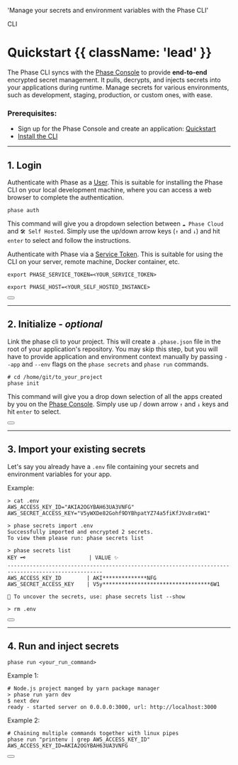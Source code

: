 
  'Manage your secrets and environment variables with the Phase CLI'

<Tag variant="small">CLI</Tag>

# Quickstart {{ className: 'lead' }}

The Phase CLI syncs with the [Phase Console](https://github.com/phasehq/console) to provide **end-to-end** encrypted secret management. It pulls, decrypts, and injects secrets into your applications during runtime. Manage secrets for various environments, such as development, staging, production, or custom ones, with ease.

### Prerequisites:

- Sign up for the Phase Console and create an application: [Quickstart](/quickstart)
- [Install the CLI](/cli/install)

---

## 1. Login

Authenticate with Phase as a [User](/console/users). This is suitable for installing the Phase CLI on your local development machine, where you can access a web browser to complete the authentication.

```fish
phase auth
```

This command will give you a dropdown selection between `☁️ Phase Cloud` and `🛠️ Self Hosted`. Simply use the up/down arrow keys (`↑` and `↓`) and hit `enter` to select and follow the instructions.

Authenticate with Phase via a [Service Token](/console/tokens#service-tokens). This is suitable for using the CLI on your server, remote machine, Docker container, etc.

```fish
export PHASE_SERVICE_TOKEN=<YOUR_SERVICE_TOKEN>
```

```fish
export PHASE_HOST=<YOUR_SELF_HOSTED_INSTANCE>
```

<div className="not-prose">
  <Button
    href="/cli/commands#auth"
    variant="text"
    arrow="right"
    children="Explore Auth"
  />
</div>

---

## 2. Initialize - _optional_

Link the phase cli to your project. This will create a `.phase.json` file in the root of your application's repository. You may skip this step, but you will have to provide application and environment context manually by passing `--app` and `--env` flags on the `phase secrets` and `phase run` commands.

```fish
# cd /home/git/to_your_project
phase init
```

This command will give you a drop down selection of all the apps created by you on the [Phase Console](/console/apps). Simply use up / down arrow `↑` and `↓` keys and hit `enter` to select.

<div className="not-prose">
  <Button
    href="/cli/commands#init"
    variant="text"
    arrow="right"
    children="Explore Init"
  />
</div>

---

## 3. Import your existing secrets

Let's say you already have a `.env` file containing your secrets and environment variables for your app.

Example:

```fish
> cat .env
AWS_ACCESS_KEY_ID="AKIA2OGYBAH63UA3VNFG"
AWS_SECRET_ACCESS_KEY="V5yWXDe82Gohf9DYBhpatYZ74a5fiKfJVx8rx6W1"

> phase secrets import .env
Successfully imported and encrypted 2 secrets.
To view them please run: phase secrets list

> phase secrets list
KEY 🗝️                    | VALUE ✨
----------------------------------------------------------------------------------------------------
AWS_ACCESS_KEY_ID        | AKI**************NFG
AWS_SECRET_ACCESS_KEY    | V5y**********************************6W1

🥽 To uncover the secrets, use: phase secrets list --show

> rm .env
```

<div className="not-prose">
  <Button
    href="/cli/commands#secrets"
    variant="text"
    arrow="right"
    children="Explore Import"
  />
</div>

---

## 4. Run and inject secrets

```fish
phase run <your_run_command>
```

Example 1:

```fish
# Node.js project manged by yarn package manager
> phase run yarn dev
$ next dev
ready - started server on 0.0.0.0:3000, url: http://localhost:3000
```

Example 2:

```fish
# Chaining multiple commands together with linux pipes
phase run "printenv | grep AWS_ACCESS_KEY_ID"
AWS_ACCESS_KEY_ID=AKIA2OGYBAH63UA3VNFG
```

<div className="not-prose">
  <Button
    href="/cli/commands#run"
    variant="text"
    arrow="right"
    children="Explore Run"
  />
</div>
